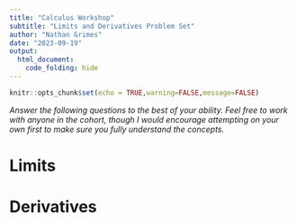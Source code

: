 ```yaml
---
title: "Calculus Workshop"
subtitle: "Limits and Derivatives Problem Set"
author: "Nathan Grimes"
date: "2023-09-19"
output: 
  html_document:
    code_folding: hide
---
```


```r
knitr::opts_chunk$set(echo = TRUE,warning=FALSE,message=FALSE)
```

*Answer the following questions to the best of your ability. Feel free to work with anyone in the cohort, though I would encourage attempting on your own first to make sure you fully understand the concepts.*

# Limits

# Derivatives

